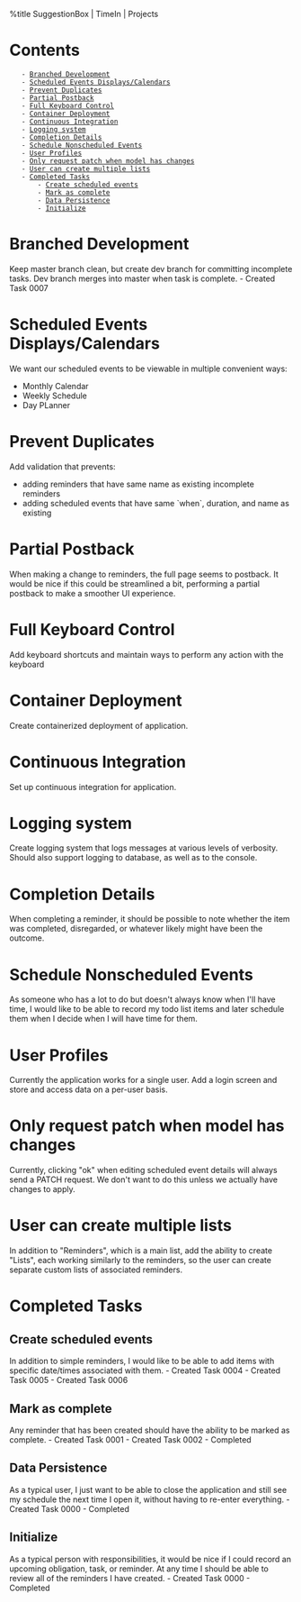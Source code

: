 %title SuggestionBox | TimeIn | Projects

= Contents =
    - [[#Branched Development|Branched Development]]
    - [[#Scheduled Events Displays/Calendars|Scheduled Events Displays/Calendars]]
    - [[#Prevent Duplicates|Prevent Duplicates]]
    - [[#Partial Postback|Partial Postback]]
    - [[#Full Keyboard Control|Full Keyboard Control]]
    - [[#Container Deployment|Container Deployment]]
    - [[#Continuous Integration|Continuous Integration]]
    - [[#Logging system|Logging system]]
    - [[#Completion Details|Completion Details]]
    - [[#Schedule Nonscheduled Events|Schedule Nonscheduled Events]]
    - [[#User Profiles|User Profiles]]
    - [[#Only request patch when model has changes|Only request patch when model has changes]]
    - [[#User can create multiple lists|User can create multiple lists]]
    - [[#Completed Tasks|Completed Tasks]]
        - [[#Completed Tasks#Create scheduled events|Create scheduled events]]
        - [[#Completed Tasks#Mark as complete|Mark as complete]]
        - [[#Completed Tasks#Data Persistence|Data Persistence]]
        - [[#Completed Tasks#Initialize|Initialize]]


= Branched Development =
Keep master branch clean, but create dev branch for committing incomplete tasks.
Dev branch merges into master when task is complete.
- Created Task 0007
= Scheduled Events Displays/Calendars =
We want our scheduled events to be viewable in multiple convenient ways:
* Monthly Calendar
* Weekly Schedule
* Day PLanner
= Prevent Duplicates =
Add validation that prevents:
* adding reminders that have same name as existing incomplete reminders
* adding scheduled events that have same `when`, duration, and name as existing
= Partial Postback =
When making a change to reminders, the full page seems to postback. It would be
nice if this could be streamlined a bit, performing a partial postback to make
a smoother UI experience.
= Full Keyboard Control =
Add keyboard shortcuts and maintain ways to perform any action with the keyboard
= Container Deployment =
Create containerized deployment of application.
= Continuous Integration =
Set up continuous integration for application.
= Logging system =
Create logging system that logs messages at various levels of verbosity. Should
also support logging to database, as well as to the console.
= Completion Details =
When completing a reminder, it should be possible to note whether the item
was completed, disregarded, or whatever likely might have been the outcome.
= Schedule Nonscheduled Events =
As someone who has a lot to do but doesn't always know when I'll have time, I
would like to be able to record my todo list items and later schedule them when
I decide when I will have time for them.
= User Profiles =
Currently the application works for a single user. Add a login screen and store
and access data on a per-user basis.
= Only request patch when model has changes =
Currently, clicking "ok" when editing scheduled event details will always send
a PATCH request. We don't want to do this unless we actually have changes to
apply.
= User can create multiple lists =
In addition to "Reminders", which is a main list, add the ability to create
"Lists", each working similarly to the reminders, so the user can create
separate custom lists of associated reminders.

= Completed Tasks =
== Create scheduled events ==
In addition to simple reminders, I would like to be able to add items with
specific date/times associated with them.
- Created Task 0004
- Created Task 0005
- Created Task 0006
== Mark as complete ==
Any reminder that has been created should have the ability to be marked as
complete.
- Created Task 0001
- Created Task 0002
- Completed
== Data Persistence ==
As a typical user, I just want to be able to close the application and still
see my schedule the next time I open it, without having to re-enter everything.
- Created Task 0000
- Completed
== Initialize ==
As a typical person with responsibilities, it would be nice if I could record
an upcoming obligation, task, or reminder. At any time I should be able to
review all of the reminders I have created.
- Created Task 0000
- Completed

